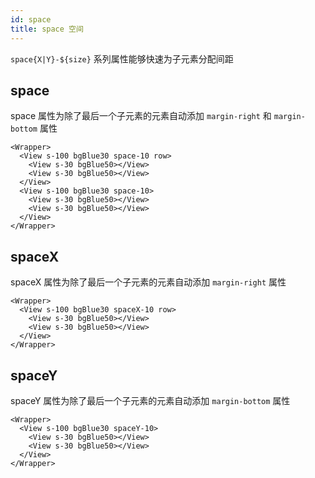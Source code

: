 ```yaml
---
id: space
title: space 空间
---
```


`space{X|Y}-${size}` 系列属性能够快速为子元素分配间距

## space

space 属性为除了最后一个子元素的元素自动添加 `margin-right` 和 `margin-bottom` 属性

```tsx live
<Wrapper>
  <View s-100 bgBlue30 space-10 row>
    <View s-30 bgBlue50></View>
    <View s-30 bgBlue50></View>
  </View>
  <View s-100 bgBlue30 space-10>
    <View s-30 bgBlue50></View>
    <View s-30 bgBlue50></View>
  </View>
</Wrapper>
```

## spaceX

spaceX 属性为除了最后一个子元素的元素自动添加 `margin-right` 属性

```tsx live
<Wrapper>
  <View s-100 bgBlue30 spaceX-10 row>
    <View s-30 bgBlue50></View>
    <View s-30 bgBlue50></View>
  </View>
</Wrapper>
```

## spaceY

spaceY 属性为除了最后一个子元素的元素自动添加 `margin-bottom` 属性

```tsx live
<Wrapper>
  <View s-100 bgBlue30 spaceY-10>
    <View s-30 bgBlue50></View>
    <View s-30 bgBlue50></View>
  </View>
</Wrapper>
```
